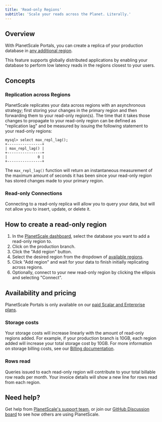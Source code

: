 ```yaml
---
title: 'Read-only Regions'
subtitle: 'Scale your reads across the Planet. Literally.'
---
```


## Overview

With PlanetScale Portals, you can create a replica of your production database in [any additional region](/concepts/regions).

This feature supports globally distributed applications by enabling your database to perform low latency reads in the regions closest to your users.

## Concepts

### Replication across Regions
PlanetScale replicates your data across regions with an asynchronous strategy; first storing your changes in the primary region and then forwarding them to your read-only region(s). The time that it takes those changes to propagate to your read-only region can be defined as "replication lag" and be measured by issuing the following statement to your read-only regions:
```
mysql> select max_repl_lag();
+----------------+
| max_repl_lag() |
+----------------+
|              0 |
+----------------+
```
The `max_repl_lag()` function will return an instantaneous measurement of the maximum amount of seconds it has been since your read-only region has stored changes made to your primary region.

### Read-only Connections
Connecting to a read-only replica will allow you to query your data, but will not allow you to insert, update, or delete it.

## How to create a read-only region

1. In the [PlanetScale dashboard](https://app.planetscale.com), select the database you want to add a read-only region to.
2. Click on the production branch.
3. Click the "Add region" button.
4. Select the desired region from the dropdown of [available regions](/concepts/regions).
5. Click "Add region" and wait for your data to finish initially replicating across regions.
6. Optionally, connect to your new read-only region by clicking the ellipsis and selecting "Connect".

## Availability and pricing

PlanetScale Portals is only available on our [paid Scalar and Enterprise plans](https://planetscale.com/pricing). 

### Storage costs

Your storage costs will increase linearly with the amount of read-only regions added. For example, if your production branch is 10GB, each region added will increase your total storage cost by 10GB. For more information on storage billing costs, see our [Billing documentation](/concepts/billing).

### Rows read

Queries issued to each read-only region will contribute to your total billable row reads per month. Your invoice details will show a new line for rows read from each region.

## Need help?

Get help from [PlanetScale's support team](https://www.planetscale.com/support), or join our [GitHub Discussion board](https://github.com/planetscale/discussion/discussions) to see how others are using PlanetScale.
